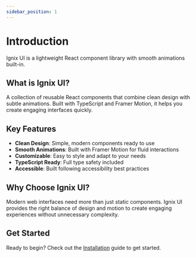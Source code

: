 ```yaml
---
sidebar_position: 1
---
```

# Introduction

Ignix UI is a lightweight React component library with smooth animations built-in.

## What is Ignix UI?

A collection of reusable React components that combine clean design with subtle animations. Built with TypeScript and Framer Motion, it helps you create engaging interfaces quickly.

## Key Features

- **Clean Design**: Simple, modern components ready to use
- **Smooth Animations**: Built with Framer Motion for fluid interactions
- **Customizable**: Easy to style and adapt to your needs
- **TypeScript Ready**: Full type safety included
- **Accessible**: Built following accessibility best practices

## Why Choose Ignix UI?

Modern web interfaces need more than just static components. Ignix UI provides the right balance of design and motion to create engaging experiences without unnecessary complexity.

## Get Started

Ready to begin? Check out the [Installation](/docs/installation) guide to get started.